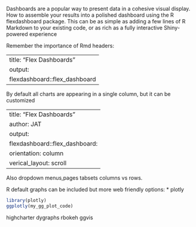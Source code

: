 Dashboards are a popular way to present data in a cohesive visual display.
How to assemble your results into a polished dashboard using the R flexdashboard package.
This can be as simple as adding a few lines of R Markdown to your existing code, or as rich as a fully interactive Shiny-powered experience


Remember the importance of Rmd headers:

---
title: "Flex Dashboards"
output: 
  flexdashboard::flex_dashboard
---

By default all charts are appearing in a single column, but it can be customized

---
title: "Flex Dashboards"
author: JAT
output: 
  flexdashboard::flex_dashboard:
    orientation: column
    verical_layout: scroll
---


Also dropdown menus,pages tabsets columns vs rows.

R default graphs can be included
but more web friendly options:
* plotly 

```r
library(plotly)
ggplotly(my_gg_plot_code)
```


highcharter
dygraphs
rbokeh
ggvis
